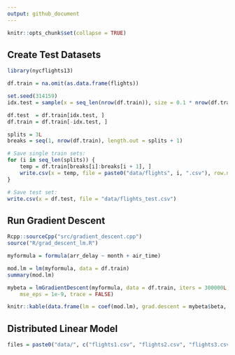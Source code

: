 ```yaml
---
output: github_document
---
```


```r
knitr::opts_chunk$set(collapse = TRUE)
```

## Create Test Datasets

```r
library(nycflights13)

df.train = na.omit(as.data.frame(flights))

set.seed(314159)
idx.test = sample(x = seq_len(nrow(df.train)), size = 0.1 * nrow(df.train))

df.test  = df.train[idx.test, ]
df.train = df.train[-idx.test, ]

splits = 3L
breaks = seq(1, nrow(df.train), length.out = splits + 1)

# Save single train sets:
for (i in seq_len(splits)) {
	temp = df.train[breaks[i]:breaks[i + 1], ]
	write.csv(x = temp, file = paste0("data/flights", i, ".csv"), row.names = FALSE)
}

# Save test set:
write.csv(x = df.test, file = "data/flights_test.csv")
```


## Run Gradient Descent

```r
Rcpp::sourceCpp("src/gradient_descent.cpp")
source("R/grad_descent_lm.R")

myformula = formula(arr_delay ~ month + air_time)

mod.lm = lm(myformula, data = df.train)
summary(mod.lm)

mybeta = lmGradientDescent(myformula, data = df.train, iters = 300000L, learning_rate = 0.001,
	mse_eps = 1e-9, trace = FALSE)
```
```r
knitr::kable(data.frame(lm = coef(mod.lm), grad.descent = mybeta$beta, diff = coef(mod.lm) - mybeta$beta))
```

## Distributed Linear Model

```r
files = paste0("data/", c("flights1.csv", "flights2.csv", "flights3.csv"))

```